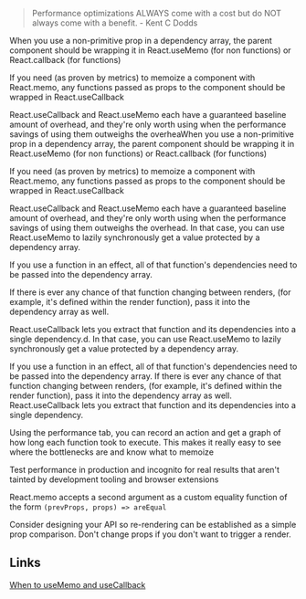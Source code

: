 
> Performance optimizations ALWAYS come with a cost but do NOT always come with a benefit. - Kent C Dodds

When you use a non-primitive prop in a dependency array, the parent component should be wrapping it in React.useMemo (for non functions) or React.callback (for functions)

If you need (as proven by metrics) to memoize a component with React.memo, any functions passed as props to the component should be wrapped in React.useCallback

React.useCallback and React.useMemo each have a guaranteed baseline amount of overhead, and they're only worth using when the performance savings of using them outweighs the overheaWhen you use a non-primitive prop in a dependency array, the parent component should be wrapping it in React.useMemo (for non functions) or React.callback (for functions)

If you need (as proven by metrics) to memoize a component with React.memo, any functions passed as props to the component should be wrapped in React.useCallback

React.useCallback and React.useMemo each have a guaranteed baseline amount of overhead, and they're only worth using when the performance savings of using them outweighs the overhead. In that case, you can use React.useMemo to lazily synchronously get a value protected by a dependency array.

If you use a function in an effect, all of that function's dependencies need to be passed into the dependency array. 

If there is ever any chance of that function changing between renders, (for example, it's defined within the render function), pass it into the dependency array as well. 

React.useCallback lets you extract that function and its dependencies into a single dependency.d. In that case, you can use React.useMemo to lazily synchronously get a value protected by a dependency array.

If you use a function in an effect, all of that function's dependencies need to be passed into the dependency array. 
If there is ever any chance of that function changing between renders, (for example, it's defined within the render function), pass it into the dependency array as well. React.useCallback lets you extract that function and its dependencies into a single dependency.

Using the performance tab, you can record an action and get a graph of how long each function took to execute. This makes it really easy to see where the bottlenecks are and know what to memoize

Test performance in production and incognito for real results that aren't tainted by development tooling and browser extensions

React.memo accepts a second argument as a custom equality function of the form `(prevProps, props) => areEqual`

Consider designing your API so re-rendering can be established as a simple prop comparison. Don't change props if you don't want to trigger a render.


## Links
[When to useMemo and useCallback](https://kentcdodds.com/blog/usememo-and-usecallback)
